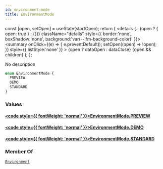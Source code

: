 ```yaml
---
id: environment-mode
title: EnvironmentMode
---
```









  const [open, setOpen] = useState(startOpen);
  return (
    <details {...(open ? { open: true } : {})} className="details" style={{ border:'none', boxShadow:'none', background:'var(--ifm-background-color)' }}>
      <summary
        onClick={(e) => {
          e.preventDefault();
          setOpen((open) => !open);
        }}
        style={{ listStyle:'none' }}
      >
      {open ? dataOpen : dataClose}
      </summary>
      {open && children}
    </details>
  );
};








No description


```graphql
enum EnvironmentMode {
  PREVIEW
  DEMO
  STANDARD
}
```




### Values

#### [<code style={{ fontWeight: 'normal' }}>EnvironmentMode.<b>PREVIEW</b></code>](#)  



#### [<code style={{ fontWeight: 'normal' }}>EnvironmentMode.<b>DEMO</b></code>](#)  



#### [<code style={{ fontWeight: 'normal' }}>EnvironmentMode.<b>STANDARD</b></code>](#)  







### Member Of

[`Environment`](/swapi/types/objects/environment.mdx)  <Badge class="badge badge--secondary badge--relation" text="object"/>